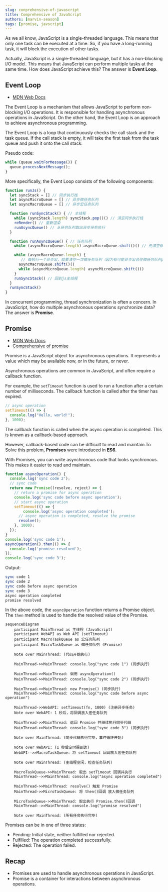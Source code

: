 ```yaml
---
slug: conprehensive-of-javascript
title: Comprehensive of JavaScript
authors: [marvin-season]
tags: [promise, javscript]
---
```


As we all know, JavaScript is a single-threaded language. This means that only one task can be executed at a time.
So, if you have a long-running task, it will block the execution of other tasks.  

Actually, JavaScript is a single-threaded language, but it has a non-blocking I/O model. This means that JavaScript can perform multiple tasks at the same time.
How does JavaScript achieve this? The answer is **Event Loop**.

## Event Loop

- [MDN Web Docs](https://developer.mozilla.org/en-US/docs/Web/JavaScript/Event_loop)

The Event Loop is a mechanism that allows JavaScript to perform non-blocking I/O operations. It is responsible for handling asynchronous operations in JavaScript.
On the other hand, the Event Loop is an approach to achieve asynchronous programming.

The Event Loop is a loop that continuously checks the call stack and the task queue. If the call stack is empty, it will take the first task from the task queue and push it onto the call stack.

Pseudo code:
```javascript
while (queue.waitForMessage()) {
  queue.processNextMessage();
}

```
More specifically, the Event Loop consists of the following components:
```js
function runJs() {
  let syncStack = [] // 同步执行栈
  let asyncMicroQueue = [] // 异步微任务队列
  let asyncMacroQueue = [] // 异步宏任务队列

  function runSyncStack() { // 主线程
    while (syncStack.length) syncStack.pop()() // 清空同步执行栈
    reRender() // 重新渲染
    runAsyncQueue() // 从任务队列取出异步任务执行
  }

  function runAsyncQueue() { // 任务队列
    while (asyncMicroQueue.length) asyncMicroQueue.shift()() // 先清空微任务队列

    while (asyncMacroQueue.length) {
       // 每执行一个异步宏，就要清空一次微任务队列（因为有可能异步宏会往微任务队列push异步微）
      asyncMacroQueue.shift()()
      while (asyncMicroQueue.length) asyncMicroQueue.shift()()
    }
    runSyncStack() // 回到js主线程
  }
  runSyncStack()
}

```

In concurrent programming, thread synchronization is often a concern. 
In JavaScript, how do multiple asynchronous operations synchronize data? The answer is **Promise**.


## Promise
 - [MDN Web Docs](https://developer.mozilla.org/en-US/docs/Web/JavaScript/Reference/Global_Objects/Promise)
 - [Comprehensive of promise](https://medium.com/@PavanCodeCraft/mastering-promises-in-javascript-41a0c9df7473)

Promise is a JavaScript object for asynchronous operations. It represents a value which may be available now, or in the future, or never.

Asynchronous operations are common in JavaScript, and often require a callback function. 

For example, the `setTimeout` function is used to run a function after a certain number of milliseconds. The callback function is called after the timer has expired.

```js
// async operation
setTimeout(() => {
  console.log("Hello, world!");
}, 1000);

```

The callback function is called when the async operation is completed. This is known as a callback-based approach.

However, callback-based code can be difficult to read and maintain.To Solve this problem, **Promises** were introduced in **ES6**.

With Promises, you can write asynchronous code that looks synchronous. This makes it easier to read and maintain.

```js
function asyncOperation() {
  console.log('sync code 2');
  // sync code
  return new Promise((resolve, reject) => {
    // return a promise for async operation
    console.log('sync code before async operation');
    // start async operation
    setTimeout(() => {
        console.log('async operation completed');
      // async operation is completed, resolve the promise
      resolve();
    }, 1000);
  });
}
console.log('sync code 1');
asyncOperation().then(() => {
  console.log('promise resolved');
});
console.log('sync code 3');
```

Output:
```sh
sync code 1
sync code 2
sync code before async operation
sync code 3
async operation completed
promise resolved

```

In the above code, the `asyncOperation` function returns a Promise object. The `then` method is used to handle the resolved value of the Promise.


```mermaid
sequenceDiagram
    participant MainThread as 主线程 (JavaScript)
    participant WebAPI as Web API (setTimeout)
    participant MacroTaskQueue as 宏任务队列
    participant MicroTaskQueue as 微任务队列 (Promise)

    Note over MainThread: (代码开始执行)
    
    MainThread->>MainThread: console.log("sync code 1") (同步执行)

    MainThread->>MainThread: 调用 asyncOperation()
    MainThread->>MainThread: console.log("sync code 2") (同步执行)
    
    MainThread->>MainThread: new Promise() (同步执行)
    MainThread->>MainThread: console.log("sync code before async operation")
    
    MainThread->>WebAPI: setTimeout(fn, 1000) (注册异步任务)
    Note over WebAPI: 1 秒后，将回调放入宏任务队列
    
    MainThread->>MainThread: 返回 Promise 并继续执行同步代码
    MainThread->>MainThread: console.log("sync code 3") (同步执行)
    
    Note over MainThread: (同步代码执行完毕，事件循环开始)

    Note over WebAPI: (1 秒后定时器到达)
    WebAPI-->>MacroTaskQueue: 将 setTimeout 回调放入宏任务队列

    Note over MainThread: (主线程空闲，检查任务队列)

    MacroTaskQueue->>MainThread: 取出 setTimeout 回调并执行
    MainThread-->>MainThread: console.log("async operation completed")
    
    MainThread->>MainThread: resolve() 触发 Promise
    MainThread->>MicroTaskQueue: 将 then()回调 放入微任务队列
    
    MicroTaskQueue->>MainThread: 取出执行 Promise.then()回调
    MainThread-->>MainThread: console.log("promise resolved")

    Note over MainThread: (所有任务执行完毕)
```

Promises can be in one of three states:
- Pending: Initial state, neither fulfilled nor rejected.
- Fulfilled: The operation completed successfully.
- Rejected: The operation failed.

## Recap
- Promises are used to handle asynchronous operations in JavaScript.
- Promise is a container for interactions between asynchronous operations.
